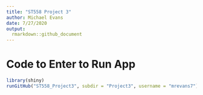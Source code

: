 ```yaml
---
title: "ST558 Project 3"
author: Michael Evans
date: 7/27/2020
output: 
  rmarkdown::github_document
---
```


# Code to Enter to Run App
```r
library(shiny)
runGitHub("ST558_Project3", subdir = "Project3", username = "mrevans7")
```
